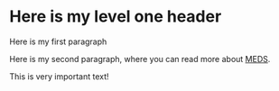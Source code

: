 # Here is my level one header

Here is my first paragraph

Here is my second paragraph, where you can read more about [MEDS](https://ucsb-meds.github.io/).

This is very important text!
